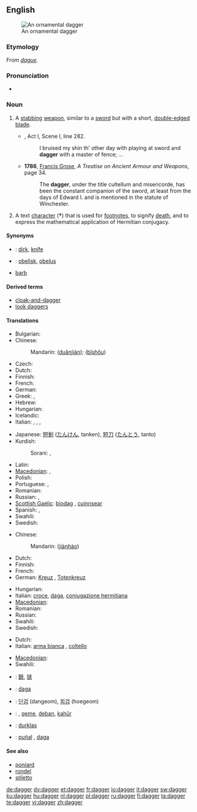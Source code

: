 {{wikipedia|dab=dagger (disambiguation)|dagger}}
==English==
[[Image:Dagger_India_Louvre_MR13434.jpg|thumb|An ornamental dagger]]

===Etymology===
From {{etyl|fro}} ''[[dague]]''.

===Pronunciation===
* {{rhymes|æɡə(r)}}

===Noun===
{{en-noun}}

# {{context|weapon}}  A [[stab]]bing [[weapon]], similar to a [[sword]] but with a short, [[double-edged]] [[blade]].
#* {{RQ:Shakespeare Wives}}, Act I, Scene I, line 282.
#*: I bruised my shin th’ other day with playing at sword and '''dagger''' with a master of fence; ...
#* '''1786''', [[w:Francis Grose|Francis Grose]], ''A Treatise on Ancient Armour and Weapons'', page 34.
#*: The '''dagger''', under the title cultellum and misericorde, has been the constant companion of the sword, at least from the days of Edward I. and is mentioned in the statute of Winchester.
# A text [[character]] ('''†''') that is used for [[footnote]]s, to signify [[death]], and to express the mathematical application of Hermitian conjugacy.

====Synonyms====
* {{italbrac|stabbing weapon}}: [[dirk]], [[knife]]
* {{italbrac|text character}}: [[obelisk]], [[obelus]]
* {{italbrac|anything that causes pain like a dagger}} [[barb]]

====Derived terms====
* [[cloak-and-dagger]]
* [[look daggers]]

====Translations====
{{trans-top|a stabbing weapon}}
* Bulgarian: {{t+|bg|кама|f|sc=Cyrl}}
* Chinese:
*: Mandarin: {{zh-ts|[[短]][[劍]]|[[短]][[剑]]}} ([[duǎn]][[jiàn]]); {{zh-ts|匕首|匕首}} ([[bǐ]][[shǒu]])
* Czech: {{t+|cs|dýka|f}}
* Dutch: {{t+|nl|dolk|m}}
* Finnish: {{t+|fi|tikari}}
* French: {{t+|fr|poignard|m}}
* German: {{t+|de|Dolch|m}}
* Greek: {{t+|el|στιλέτο|n|tr=stiléto|sc=Grek}}, {{t+|el|εγχειρίδιο|n|sc=Grek}}
* Hebrew: {{t+|he|פגיון|m|tr=pigyon|sc=Hebr}}
* Hungarian: {{t-|hu|tőr}}
* Icelandic: {{t-|is|rýtingur|m}}
* Italian: {{t-|it|daga|f}}, {{t-|it|pugnale|m}}, {{t-|it|stiletto|m}}, {{t-|it|misericordia|f}}
{{trans-mid}}
* Japanese: [[短剣]] ([[たんけん]], tanken), [[短刀]] ([[たんとう]], tanto)
* Kurdish:
*: Sorani: {{t|ku|ده‌بان|tr=deban|sc=ku-Arab}}, {{t|ku|خه‌نجه‌ر|tr=xencer|sc=ku-Arab}}
* Latin: {{t|la|pugio|m}}
* [[Macedonian]]: {{t|mk|бодеж|m|tr=bódež|sc=Cyrl|xs=Macedonian}},  {{t|mk|кама|f|tr=káma|sc=Cyrl|xs=Macedonian}}
* Polish: {{t|pl|sztylet|m}}
* Portuguese: {{t+|pt|adaga|f}}, {{t+|pt|punhal|m}}
* Romanian: {{t|ro|pumnal|n}}
* Russian: {{t|ru|стилет|sc=Cyrl}}, {{t+|ru|кинжал|m|tr=kinžál|sc=Cyrl}}
* [[Scottish Gaelic]]: [[biodag]] {{f}}, [[cuinnsear]] {{m}}
* Spanish: {{t-|es|daga|f}},  {{t|es|puñal|m}}
* Swahili: {{t|sw|nyambuo}}
* Swedish: {{t+|sv|dolk|c}}
{{trans-bottom}}

{{trans-top|a text character}}
* Chinese:
*: Mandarin: {{zh-ts|[[劍]][[號]]|[[剑]][[号]]}} ([[jiàn]][[hào]])
* Dutch: {{t+|nl|kruis|n}}
* Finnish: {{t+|fi|risti}}
* French: {{t+|fr|croix|f}}
* German: [[Kreuz]] {{n}}, [[Totenkreuz]]
{{trans-mid}}
* Hungarian: {{t+|hu|kereszt}}
* Italian: [[croce]], [[daga]], [[coniugazione hermitiana]] {{m}}
* [[Macedonian]]: {{t-|mk|крст|m|tr=k'rst|sc=Cyrl|xs=Macedonian}}
* Romanian: {{t|ro|semn de carte|n}}
* Russian: {{t+|ru|крестик|m|tr=kr'éstik|sc=Cyrl}}
* Swahili: {{t|sw|nyambuo}}
* Swedish: {{t+|sv|kors|n}}
{{trans-bottom}}

{{trans-top|anything that causes pain like a dagger}}
* Dutch: {{t+|nl|dolk|m}}
* Italian: [[arma bianca]] {{f}}, [[coltello]] {{m}}
{{trans-mid}}
* [[Macedonian]]: {{t|mk|бодеж|m|tr=bódež|sc=Cyrl|xs=Macedonian}}
* Swahili: {{t|sw|nyambuo}}
{{trans-bottom}}

{{checktrans-top}}
* {{ttbc|CJK Characters}}: [[鋏]], [[铗]]
* {{ttbc|Interlingua}}: [[daga]]
* {{ttbc|Korean}}: [[단검]] (dangeom), [[회검]] (hoegeom)
{{trans-mid}}
* {{ttbc|Kurdish}}: {{t|ku|xencer}} {{f}}, [[qeme]], [[deban]], [[kahûr]]
* {{ttbc|Lithuanian}}: [[durklas]] {{m}}
* {{ttbc|Spanish}}: [[puñal]] {{m}}, [[daga]] {{f}}
{{trans-bottom}}

====See also====
* [[poniard]]
* [[rondel]]
* [[stiletto]]

[[de:dagger]]
[[dv:dagger]]
[[et:dagger]]
[[fr:dagger]]
[[io:dagger]]
[[it:dagger]]
[[sw:dagger]]
[[ku:dagger]]
[[hu:dagger]]
[[nl:dagger]]
[[pl:dagger]]
[[ru:dagger]]
[[fi:dagger]]
[[ta:dagger]]
[[te:dagger]]
[[vi:dagger]]
[[zh:dagger]]